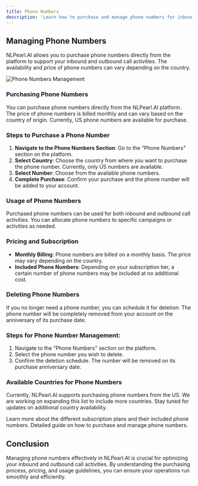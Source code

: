 ---
title: Phone Numbers
description: 'Learn how to purchase and manage phone numbers for inbound and outbound activities on NLPearl.AI.'
---


## Managing Phone Numbers

NLPearl.AI allows you to purchase phone numbers directly from the platform to support your inbound and outbound call activities. The availability and price of phone numbers can vary depending on the country.

<img
  className="block"
  src="/images/phone_numbers.png"
  alt="Phone Numbers Management"
/>

### Purchasing Phone Numbers

You can purchase phone numbers directly from the NLPearl.AI platform. The price of phone numbers is billed monthly and can vary based on the country of origin. Currently, US phone numbers are available for purchase.

### Steps to Purchase a Phone Number

1. **Navigate to the Phone Numbers Section**: Go to the "Phone Numbers" section on the platform.
2. **Select Country**: Choose the country from where you want to purchase the phone number. Currently, only US numbers are available.
3. **Select Number**: Choose from the available phone numbers.
4. **Complete Purchase**: Confirm your purchase and the phone number will be added to your account.

### Usage of Phone Numbers

Purchased phone numbers can be used for both inbound and outbound call activities. You can allocate phone numbers to specific campaigns or activities as needed.

### Pricing and Subscription

- **Monthly Billing**: Phone numbers are billed on a monthly basis. The price may vary depending on the country.
- **Included Phone Numbers**: Depending on your subscription tier, a certain number of phone numbers may be included at no additional cost.

### Deleting Phone Numbers

If you no longer need a phone number, you can schedule it for deletion. The phone number will be completely removed from your account on the anniversary of its purchase date.

<div className="phone-number-management-steps">
  <h3>Steps for Phone Number Management:</h3>
  <ol>
    <li>Navigate to the "Phone Numbers" section on the platform.</li>
    <li>Select the phone number you wish to delete.</li>
    <li>Confirm the deletion schedule. The number will be removed on its purchase anniversary date.</li>
  </ol>
</div>

### Available Countries for Phone Numbers

Currently, NLPearl.AI supports purchasing phone numbers from the US. We are working on expanding this list to include more countries. Stay tuned for updates on additional country availability.

<CardGroup cols={2}>
  <Card
    title="Subscription Plans"
    icon="credit-card"
    href="/docs/subscription-plans"
  >
    Learn more about the different subscription plans and their included phone numbers.
  </Card>
  <Card
    title="Purchase Phone Numbers"
    icon="phone"
    href="/docs/purchase-phone-numbers"
  >
    Detailed guide on how to purchase and manage phone numbers.
  </Card>
</CardGroup>

## Conclusion

Managing phone numbers effectively in NLPearl.AI is crucial for optimizing your inbound and outbound call activities. By understanding the purchasing process, pricing, and usage guidelines, you can ensure your operations run smoothly and efficiently.
